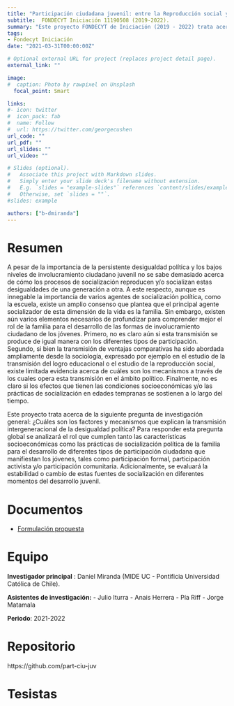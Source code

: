 ```yaml
---
title: "Participación ciudadana juvenil: entre la Reproducción social y la socialización política."
subtitle:  FONDECYT Iniciación 11190508 (2019-2022).
summary: "Este proyecto FONDECYT de Iniciación (2019 - 2022) trata acerca de la siguiente pregunta de investigación general: ¿Cuáles son los factores y mecanismos que explican la transmisión intergeneracional de la desigualdad política? Para responder esta pregunta global se analizará el rol que cumplen tanto las características socioeconómicas como las prácticas de socialización política de la familia para el desarrollo de diferentes tipos de participación ciudadana que manifiestan los jóvenes, tales como participación formal, participación activista y/o participación comunitaria. Adicionalmente, se evaluará la estabilidad o cambio de estas fuentes de socialización en diferentes momentos del desarrollo juvenil."
tags:
- Fondecyt Iniciación
date: "2021-03-31T00:00:00Z"

# Optional external URL for project (replaces project detail page).
external_link: ""

image:
#  caption: Photo by rawpixel on Unsplash
  focal_point: Smart

links:
#- icon: twitter
#  icon_pack: fab
#  name: Follow
#  url: https://twitter.com/georgecushen
url_code: ""
url_pdf: ""
url_slides: ""
url_video: ""

# Slides (optional).
#   Associate this project with Markdown slides.
#   Simply enter your slide deck's filename without extension.
#   E.g. `slides = "example-slides"` references `content/slides/example-slides.md`.
#   Otherwise, set `slides = ""`.
#slides: example

authors: ["b-dmiranda"]
---
```


# Resumen


A pesar de la importancia de la persistente desigualdad política y los bajos niveles de involucramiento ciudadano juvenil no se sabe demasiado acerca de cómo los procesos de socialización reproducen y/o socializan estas desigualdades de una generación a otra. A este respecto, aunque es innegable la importancia de varios agentes de socialización política, como la escuela, existe un amplio consenso que plantea que el principal agente socializador de esta dimensión de la vida es la familia. Sin embargo, existen aún varios elementos necesarios de profundizar para comprender mejor el rol de la familia para el desarrollo de las formas de involucramiento ciudadano de los jóvenes. Primero, no es claro aún si esta transmisión se produce de igual manera con los diferentes tipos de participación. Segundo, si bien la transmisión de ventajas comparativas ha sido abordada ampliamente desde la sociología, expresado por ejemplo en el estudio de la transmisión del logro educacional o el estudio de la reproducción social, existe limitada evidencia acerca de cuáles son los mecanismos a través de los cuales opera esta transmisión en el ámbito político. Finalmente, no es claro si los efectos que tienen las condiciones socioeconómicas y/o las prácticas de socialización en edades tempranas se sostienen a lo largo del tiempo. 

Este proyecto trata acerca de la siguiente pregunta de investigación general: ¿Cuáles son los factores y mecanismos que explican la transmisión intergeneracional de la desigualdad política? Para responder esta pregunta global se analizará el rol que cumplen tanto las características socioeconómicas como las prácticas de socialización política de la familia para el desarrollo de diferentes tipos de participación ciudadana que manifiestan los jóvenes, tales como participación formal, participación activista y/o participación comunitaria. Adicionalmente, se evaluará la estabilidad o cambio de estas fuentes de socialización en diferentes momentos del desarrollo juvenil.

# Documentos

- [Formulación propuesta](formulacion-inic-daniel.pdf)

# Equipo

**Investigador principal** : Daniel Miranda (MIDE UC - Pontificia Universidad Católica de Chile).

**Asistentes de investigación:**
- Julio Iturra 
- Anais Herrera
- Pía Riff
- Jorge Matamala

**Periodo**: 2021-2022


# Repositorio

https://github.com/part-ciu-juv

# Tesistas
